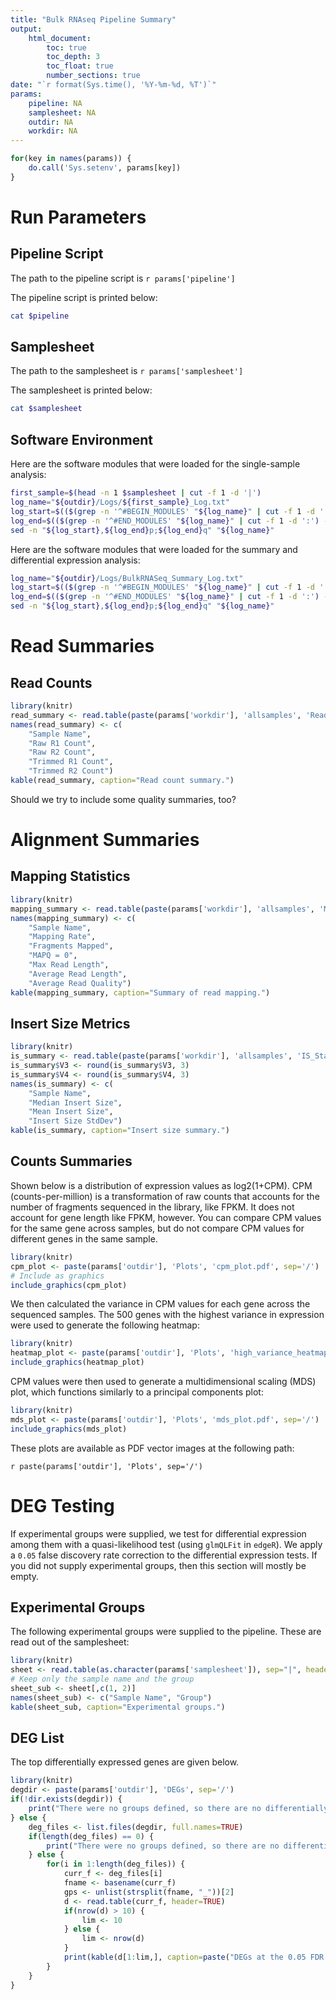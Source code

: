 ```yaml
---
title: "Bulk RNAseq Pipeline Summary"
output:
    html_document:
        toc: true
        toc_depth: 3
        toc_float: true
        number_sections: true
date: "`r format(Sys.time(), '%Y-%m-%d, %T')`"
params:
    pipeline: NA
    samplesheet: NA
    outdir: NA
    workdir: NA
---
```


```r
for(key in names(params)) {
    do.call('Sys.setenv', params[key])
}
```

# Run Parameters
## Pipeline Script
The path to the pipeline script is ``r params['pipeline']``

The pipeline script is printed below:
```bash
cat $pipeline
```

## Samplesheet
The path to the samplesheet is ``r params['samplesheet']``

The samplesheet is printed below:
```bash
cat $samplesheet
```

## Software Environment
Here are the software modules that were loaded for the single-sample analysis:

```bash
first_sample=$(head -n 1 $samplesheet | cut -f 1 -d '|')
log_name="${outdir}/Logs/${first_sample}_Log.txt"
log_start=$(($(grep -n '^#BEGIN_MODULES' "${log_name}" | cut -f 1 -d ':') + 2))
log_end=$(($(grep -n '^#END_MODULES' "${log_name}" | cut -f 1 -d ':') - 1))
sed -n "${log_start},${log_end}p;${log_end}q" "${log_name}"
```

Here are the software modules that were loaded for the summary and differential
expression analysis:

```bash
log_name="${outdir}/Logs/BulkRNASeq_Summary_Log.txt"
log_start=$(($(grep -n '^#BEGIN_MODULES' "${log_name}" | cut -f 1 -d ':') + 2))
log_end=$(($(grep -n '^#END_MODULES' "${log_name}" | cut -f 1 -d ':') - 1))
sed -n "${log_start},${log_end}p;${log_end}q" "${log_name}"
```

# Read Summaries
## Read Counts
```r
library(knitr)
read_summary <- read.table(paste(params['workdir'], 'allsamples', 'Read_Counts.txt', sep='/'), header=F)
names(read_summary) <- c(
    "Sample Name",
    "Raw R1 Count",
    "Raw R2 Count",
    "Trimmed R1 Count",
    "Trimmed R2 Count")
kable(read_summary, caption="Read count summary.")
```

Should we try to include some quality summaries, too?

# Alignment Summaries
## Mapping Statistics
```r
library(knitr)
mapping_summary <- read.table(paste(params['workdir'], 'allsamples', 'Mapping_Stats.txt', sep='/'), header=F)
names(mapping_summary) <- c(
    "Sample Name",
    "Mapping Rate",
    "Fragments Mapped",
    "MAPQ = 0",
    "Max Read Length",
    "Average Read Length",
    "Average Read Quality")
kable(mapping_summary, caption="Summary of read mapping.")
```

## Insert Size Metrics
```r
library(knitr)
is_summary <- read.table(paste(params['workdir'], 'allsamples', 'IS_Stats.txt', sep='/'), header=F)
is_summary$V3 <- round(is_summary$V3, 3)
is_summary$V4 <- round(is_summary$V4, 3)
names(is_summary) <- c(
    "Sample Name",
    "Median Insert Size",
    "Mean Insert Size",
    "Insert Size StdDev")
kable(is_summary, caption="Insert size summary.")
```

## Counts Summaries
Shown below is a distribution of expression values as log2(1+CPM). CPM (counts-per-million)
is a transformation of raw counts that accounts for the number of fragments
sequenced in the library, like FPKM. It does not account for gene length like
FPKM, however. You can compare CPM values for the same gene across samples,
but do not compare CPM values for different genes in the same sample.

```r
library(knitr)
cpm_plot <- paste(params['outdir'], 'Plots', 'cpm_plot.pdf', sep='/')
# Include as graphics
include_graphics(cpm_plot)
```

We then calculated the variance in CPM values for each gene across the sequenced
samples. The 500 genes with the highest variance in expression were used to
generate the following heatmap:

```r
library(knitr)
heatmap_plot <- paste(params['outdir'], 'Plots', 'high_variance_heatmap.pdf', sep='/')
include_graphics(heatmap_plot)
```

CPM values were then used to generate a multidimensional scaling (MDS) plot,
which functions similarly to a principal components plot:

```r
library(knitr)
mds_plot <- paste(params['outdir'], 'Plots', 'mds_plot.pdf', sep='/')
include_graphics(mds_plot)
```

These plots are available as PDF vector images at the following path:

`r paste(params['outdir'], 'Plots', sep='/')`

# DEG Testing
If experimental groups were supplied, we test for differential expression
among them with a quasi-likelihood test (using `glmQLFit` in `edgeR`). We apply
a `0.05` false discovery rate correction to the differential expression tests.
If you did not supply experimental groups, then this section will mostly be
empty.

## Experimental Groups
The following experimental groups were supplied to the pipeline. These are read
out of the samplesheet:

```r
library(knitr)
sheet <- read.table(as.character(params['samplesheet']), sep="|", header=FALSE, comment.char="#", stringsAsFactors=FALSE)
# Keep only the sample name and the group
sheet_sub <- sheet[,c(1, 2)]
names(sheet_sub) <- c("Sample Name", "Group")
kable(sheet_sub, caption="Experimental groups.")
```

## DEG List
The top differentially expressed genes are given below.

```r
library(knitr)
degdir <- paste(params['outdir'], 'DEGs', sep='/')
if(!dir.exists(degdir)) {
    print("There were no groups defined, so there are no differentially expressed genes.")
} else {
    deg_files <- list.files(degdir, full.names=TRUE)
    if(length(deg_files) == 0) {
        print("There were no groups defined, so there are no differentially expressed genes.")
    } else {
        for(i in 1:length(deg_files)) {
            curr_f <- deg_files[i]
            fname <- basename(curr_f)
            gps <- unlist(strsplit(fname, "_"))[2]
            d <- read.table(curr_f, header=TRUE)
            if(nrow(d) > 10) {
                lim <- 10
            } else {
                lim <- nrow(d)
            }
            print(kable(d[1:lim,], caption=paste("DEGs at the 0.05 FDR for ", gps, sep="")))
        }
    }
}
```
